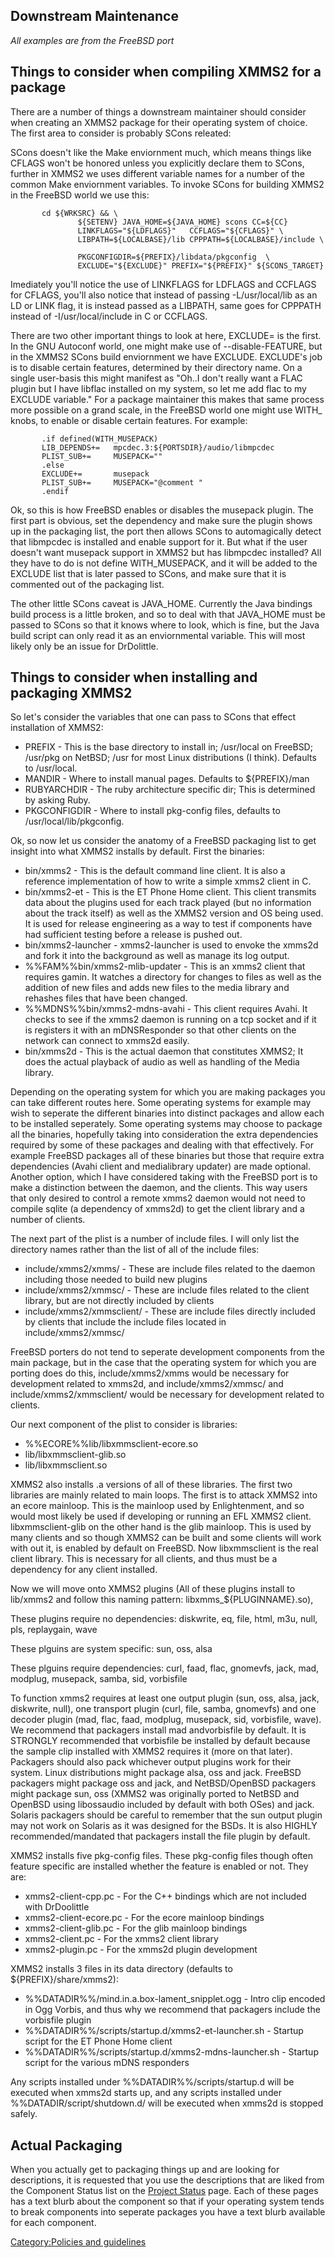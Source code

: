 == Downstream Maintenance ==

''All examples are from the FreeBSD port''

== Things to consider when compiling XMMS2 for a package ==
There are a number of things a downstream maintainer should consider when creating an XMMS2 package for their operating system of choice. The first area to consider is probably SCons releated:

SCons doesn't like the Make enviornment much, which means things like CFLAGS won't be honored unless you explicitly declare them to SCons, further in XMMS2 we uses different variable names for a number of the common Make enviornment variables. 
To invoke SCons for building XMMS2 in the FreeBSD world we use this:

        cd ${WRKSRC} && \
                ${SETENV} JAVA_HOME=${JAVA_HOME} scons CC=${CC} 
                LINKFLAGS="${LDFLAGS}"   CCFLAGS="${CFLAGS}" \
                LIBPATH=${LOCALBASE}/lib CPPPATH=${LOCALBASE}/include \  
                PKGCONFIGDIR=${PREFIX}/libdata/pkgconfig  \ 
                EXCLUDE="${EXCLUDE}" PREFIX="${PREFIX}" ${SCONS_TARGET}

Imediately you'll notice the use of LINKFLAGS for LDFLAGS and CCFLAGS for CFLAGS, you'll also notice that instead of passing -L/usr/local/lib as an LD or LINK flag, it is instead passed as a LIBPATH, same goes for CPPPATH instead of -I/usr/local/include in C or CCFLAGS. 

There are two other important things to look at here, EXCLUDE= is the first. In the GNU Autoconf world, one might make use of --disable-FEATURE, but in the XMMS2 SCons build enviornment we have EXCLUDE. EXCLUDE's job is to disable certain features, determined by their directory name. On a single user-basis this might manifest as "Oh..I don't really want a FLAC plugin but I have libflac installed on my system, so let me add flac to my EXCLUDE variable." For a package maintainer this makes that same process more possible on a grand scale, in the FreeBSD world one might use WITH_ knobs, to enable or disable certain features. For example:

        .if defined(WITH_MUSEPACK)
        LIB_DEPENDS+=   mpcdec.3:${PORTSDIR}/audio/libmpcdec
        PLIST_SUB+=     MUSEPACK=""
        .else
        EXCLUDE+=       musepack
        PLIST_SUB+=     MUSEPACK="@comment "
        .endif

Ok, so this is how FreeBSD enables or disables the musepack plugin. The first part is obvious, set the dependency and make sure the plugin shows up in the packaging list, the port then allows SCons to automagically detect that libmpcdec is installed and enable support for it. But what if the user doesn't want musepack support in XMMS2 but has libmpcdec installed? All they have to do is not define WITH_MUSEPACK, and it will be added to the EXCLUDE list that is later passed to SCons, and make sure that it is commented out of the packaging list. 

The other little SCons caveat is JAVA_HOME. Currently the Java bindings build process is a little broken, and so to deal with that JAVA_HOME must be passed to SCons so that it knows where to look, which is fine, but the Java build script can only read it as an enviornmental variable. This will most likely only be an issue for DrDolittle.

== Things to consider when installing and packaging XMMS2 ==

So let's consider the variables that one can pass to SCons that effect installation of XMMS2:
* PREFIX - This is the base directory to install in; /usr/local on FreeBSD; /usr/pkg on NetBSD; /usr for most Linux distributions (I think). Defaults to /usr/local.
* MANDIR - Where to install manual pages. Defaults to ${PREFIX}/man 
* RUBYARCHDIR - The ruby architecture specific dir; This is determined by asking Ruby.
* PKGCONFIGDIR - Where to install pkg-config files, defaults to /usr/local/lib/pkgconfig.

Ok, so now let us consider the anatomy of a FreeBSD packaging list to get insight into what XMMS2 installs by default. First the binaries:
* bin/xmms2 - This is the default command line client. It is also a reference implementation of how to write a simple xmms2 client in C.
* bin/xmms2-et - This is the ET Phone Home client. This client transmits data about the plugins used for each track played (but no information about the track itself) as well as the XMMS2 version and OS being used. It is used for release engineering as a way to test if components have had sufficient testing before a release is pushed out. 
* bin/xmms2-launcher - xmms2-launcher is used to envoke the xmms2d and fork it into the background as well as manage its log output.
* %%FAM%%bin/xmms2-mlib-updater - This is an xmms2 client that requires gamin. It watches a directory for changes to files as well as the addition of new files and adds new files to the media library and rehashes files that have been changed. 
* %%MDNS%%bin/xmms2-mdns-avahi - This client requires Avahi. It checks to see if the xmms2 daemon is running on a tcp socket and if it is registers it with an mDNSResponder so that other clients on the network can connect to xmms2d easily.
* bin/xmms2d - This is the actual daemon that constitutes XMMS2; It does the actual playback of audio as well as handling of the Media library.

Depending on the operating system for which you are making packages you can take different routes here. Some operating systems for example may wish to seperate the different binaries into distinct packages and allow each to be installed seperately. Some operating systems may choose to package all the binaries, hopefully taking into consideration the extra dependencies required by some of these packages and dealing with that effectively. For example FreeBSD packages all of these binaries but those that require extra dependencies (Avahi client and medialibrary updater) are made optional. Another option, which I have considered taking with the FreeBSD port is to make a distinction between the daemon, and the clients. This way users that only desired to control a remote xmms2 daemon would not need to compile sqlite (a dependency of xmms2d) to get the client library and a number of clients.

The next part of the plist is a number of include files. I will only list the directory names rather than the list of all of the include files:

* include/xmms2/xmms/ - These are include files related to the daemon including those needed to build new plugins
* include/xmms2/xmmsc/ - These are include files related to the client library, but are not directly included by clients
* include/xmms2/xmmsclient/ - These are include files directly included by clients that include the include files located in include/xmms2/xmmsc/

FreeBSD porters do not tend to seperate development components from the main package, but in the case that the operating system for which you are porting does do this, include/xmms2/xmms would be necessary for development related to xmms2d, and include/xmms2/xmmsc/ and include/xmms2/xmmsclient/ would be necessary for development related to clients.

Our next component of the plist to consider is libraries:

* %%ECORE%%lib/libxmmsclient-ecore.so
* lib/libxmmsclient-glib.so
* lib/libxmmsclient.so

XMMS2 also installs .a versions of all of these libraries. The first two libraries are mainly related to main loops. The first is to attack XMMS2 into an ecore mainloop. This is the mainloop used by Enlightenment, and so would most likely be used if developing or running an EFL XMMS2 client. libxmmsclient-glib on the other hand is the glib mainloop. This is used by many clients and so though XMMS2 can be built and some clients will work with out it, is enabled by default on FreeBSD. Now libxmmsclient is the real client library. This is necessary for all clients, and thus must be a dependency for any client installed. 

Now we will move onto XMMS2 plugins (All of these plugins install to lib/xmms2 and follow this naming pattern: libxmms_${PLUGINNAME}.so), 

These plugins require no dependencies: diskwrite, eq, file, html, m3u, null, pls, replaygain, wave

These plguins are system specific: sun, oss, alsa 

These plguins require dependencies: curl, faad, flac, gnomevfs, jack, mad, modplug, musepack, samba, sid, vorbisfile

To function xmms2 requires at least one output plugin (sun, oss, alsa, jack, diskwrite, null), one transport plugin (curl, file, samba, gnomevfs) and one decoder plugin (mad, flac, faad, modplug, musepack, sid, vorbisfile, wave). We recommend that packagers install mad andvorbisfile by default. It is STRONGLY recommended that vorbisfile be installed by default because the sample clip installed with XMMS2 requires it (more on that later). Packagers should also pack whichever output plugins work for their system. Linux distributions might package alsa, oss and jack. FreeBSD packagers might package oss and jack, and NetBSD/OpenBSD packagers might package sun, oss (XMMS2 was originally ported to NetBSD and OpenBSD using libossaudio included by default with both OSes) and jack. Solaris packagers should be careful to remember that the sun output plugin may not work on Solaris as it was designed for the BSDs. It is also HIGHLY recommended/mandated that packagers install the file plugin by default. 

XMMS2 installs five pkg-config files. These pkg-config files though often feature specific are installed whether the feature is enabled or not. They are: 

* xmms2-client-cpp.pc - For the C++ bindings which are not included with DrDoolittle
* xmms2-client-ecore.pc - For the ecore mainloop bindings
* xmms2-client-glib.pc - For the glib mainloop bindings
* xmms2-client.pc - For the xmms2 client library 
* xmms2-plugin.pc - For the xmms2d plugin development

XMMS2 installs 3 files in its data directory (defaults to ${PREFIX}/share/xmms2):

* %%DATADIR%%/mind.in.a.box-lament_snipplet.ogg - Intro clip encoded in Ogg Vorbis, and thus why we recommend that packagers include the vorbisfile plugin
* %%DATADIR%%/scripts/startup.d/xmms2-et-launcher.sh - Startup script for the ET Phone Home client
* %%DATADIR%%/scripts/startup.d/xmms2-mdns-launcher.sh - Startup script for the various mDNS responders

Any scripts installed under %%DATADIR%%/scripts/startup.d will be executed when xmms2d starts up, and any scripts installed under %%DATADIR/script/shutdown.d/ will be executed when xmms2d is stopped safely.

== Actual Packaging ==

When you actually get to packaging things up and are looking for descriptions, it is requested that you use the descriptions that are liked from the Component Status list on the [[Project Status]] page. Each of these pages has a text blurb about the component so that if your operating system tends to break components into seperate packages you have a text blurb available for each component.

[[Category:Policies and guidelines]]